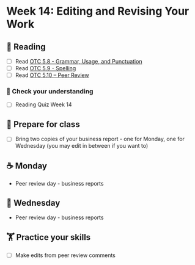 # Week 14: Editing and Revising Your Work
  
## 📖 Reading

  - [ ] Read [OTC 5.8 - Grammar, Usage, and Punctuation](https://alg.manifoldapp.org/read/open-technical-communication/section/6a5f73f0-4a2c-43f2-a493-fc7feb2bce3b)
- [ ] Read [OTC 5.9 - Spelling](https://alg.manifoldapp.org/read/open-technical-communication/section/453059c2-fecc-4cfd-aaa6-54001d7d3e45)
- [ ] Read [OTC 5.10 – Peer Review](https://alg.manifoldapp.org/read/open-technical-communication/section/c4d45556-9489-4451-8120-42545a6746b4)

### 🎯 Check your understanding

- [ ] Reading Quiz Week 14

## 🥣 Prepare for class

- [ ] Bring two copies of your business report - one for Monday, one for Wednesday (you may edit in between if you want to)

## ☕ Monday

- Peer review day - business reports
  
## 🐪 Wednesday

- Peer review day - business reports

##  🏋️ Practice your skills

- [ ] Make edits from peer review comments

